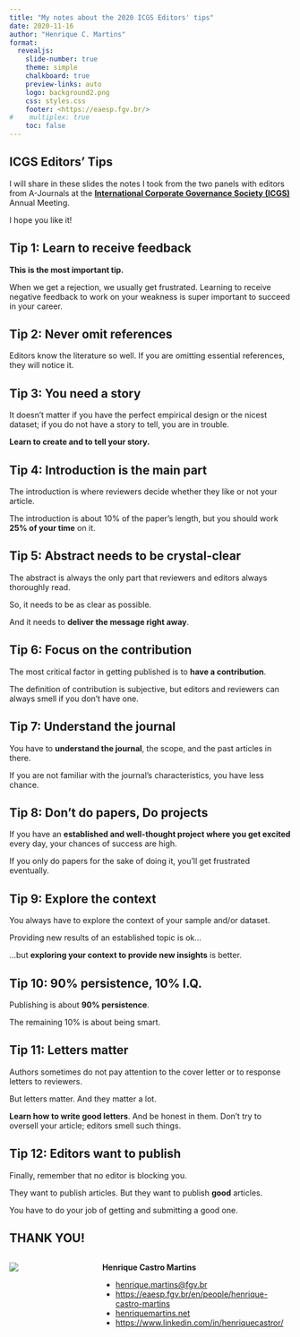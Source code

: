 ```yaml
---
title: "My notes about the 2020 ICGS Editors' tips"
date: 2020-11-16
author: "Henrique C. Martins"
format:
  revealjs: 
    slide-number: true
    theme: simple
    chalkboard: true
    preview-links: auto
    logo: background2.png
    css: styles.css
    footer: <https://eaesp.fgv.br/>
#    multiplex: true
    toc: false
---
```






## ICGS Editors' Tips {.smaller}



I will share in these slides the notes I took from the two panels with editors from A-Journals at the [**International Corporate Governance Society (ICGS)**](https://icgsociety.org/) Annual Meeting.

I hope you like it!



## Tip 1: Learn to receive feedback {.smaller}

**This is the most important tip.** 

When we get a rejection, we usually get frustrated. Learning to receive negative feedback to work on your weakness is super important to succeed in your career.








## Tip 2: Never omit references {.smaller}


Editors know the literature so well. If you are omitting essential references, they will notice it.

    
    




## Tip 3: You need a story {.smaller}

It doesn't matter if you have the perfect empirical design or the nicest dataset; if you do not have a story to tell, you are in trouble.

**Learn to create and to tell your story.**




## Tip 4: Introduction is the main part {.smaller}

The introduction is where reviewers decide whether they like or not your article.

The introduction is about 10% of the paper's length, but you should work **25% of your time** on it.







## Tip 5: Abstract needs to be crystal-clear {.smaller}

The abstract is always the only part that reviewers and editors always thoroughly read.

So, it needs to be as clear as possible.

And it needs to **deliver the message right away**.




## Tip 6: Focus on the contribution {.smaller}

The most critical factor in getting published is to **have a contribution**.

The definition of contribution is subjective, but editors and reviewers can always smell if you don't have one.




## Tip 7: Understand the journal {.smaller}

You have to **understand the journal**, the scope, and the past articles in there.

If you are not familiar with the journal's characteristics, you have less chance.






## Tip 8: Don't do papers, Do projects {.smaller}

If you have an **established and well-thought project where you get excited** every day, your chances of success are high.

If you only do papers for the sake of doing it, you'll get frustrated eventually. 








## Tip 9: Explore the context {.smaller}

You always have to explore the context of your sample and/or dataset.

Providing new results of an established topic is ok...

...but **exploring your context to provide new insights** is better.








## Tip 10: 90% persistence, 10% I.Q. {.smaller}

Publishing is about **90% persistence**. 

The remaining 10% is about being smart.





## Tip 11: Letters matter {.smaller}

Authors sometimes do not pay attention to the cover letter or to response letters to reviewers. 

But letters matter. And they matter a lot.

**Learn how to write good letters**. And be honest in them. Don't try to oversell your article; editors smell such things.







## Tip 12: Editors want to publish {.smaller}

Finally, remember that no editor is blocking you. 

They want to publish articles. But they want to publish **good** articles. 

You have to do your job of getting and submitting a good one.







## THANK YOU!

::: columns
::: {.column width="30%"}
![](fgv.png){fig-align="right"}
:::

::: {.column width="70%"}
**Henrique Castro Martins**

-   [henrique.martins\@fgv.br](henrique.martins@fgv.br)
-   <https://eaesp.fgv.br/en/people/henrique-castro-martins>
-   [henriquemartins.net](https://henriquemartins.net/)
-   <https://www.linkedin.com/in/henriquecastror/>
:::
:::
